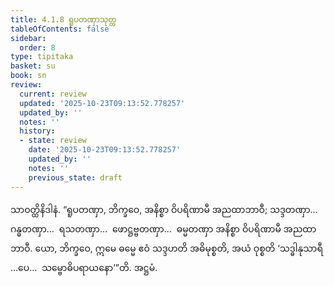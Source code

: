 ```yaml
---
title: 4.1.8 ရူပတဏှာသုတ္တ
tableOfContents: false
sidebar:
  order: 8
type: tipitaka
basket: su
book: sn
review:
  current: review
  updated: '2025-10-23T09:13:52.778257'
  updated_by: ''
  notes: ''
  history:
  - state: review
    date: '2025-10-23T09:13:52.778257'
    updated_by: ''
    notes: ''
    previous_state: draft
---
```



<ReviewStatus review={frontmatter.review} showDetails={true} />

<HypothesisAnnotation frontmatter={frontmatter} />

<DynamicBreadcrumb />

<Division number="309" book="sn" e="ch" v="18" p="324">

<Paragraph number="1057" book="sn">
သာဝတ္ထိနိဒါနံ. “ရူပတဏှာ, ဘိက္ခဝေ, အနိစ္စာ ဝိပရိဏာမီ အညထာဘာဝီ; သဒ္ဒတဏှာ…  ဂန္ဓတဏှာ…  ရသတဏှာ…  ဖောဋ္ဌဗ္ဗတဏှာ…  ဓမ္မတဏှာ အနိစ္စာ ဝိပရိဏာမီ အညထာဘာဝီ. ယော, ဘိက္ခဝေ, ဣမေ ဓမ္မေ ဧဝံ သဒ္ဒဟတိ အဓိမုစ္စတိ, အယံ ဝုစ္စတိ ‘သဒ္ဓါနုသာရီ …ပေ…  သမ္ဗောဓိပရာယနော’”တိ.

</Paragraph>
</Division>

<Paragraph number="1058" type="center" book="sn">
အဋ္ဌမံ.
</Paragraph>